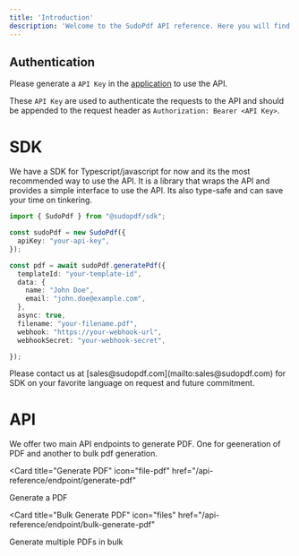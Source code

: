 ```yaml
---
title: 'Introduction'
description: 'Welcome to the SudoPdf API reference. Here you will find all the endpoints to generate PDF'
---
```



## Authentication


Please generate a `API Key` in the [application](https://app.sudopdf.com/settings/api-keys) to use the API. 

These `API Key` are used to authenticate the requests to the API and should be appended to the request header as `Authorization: Bearer <API Key>`.



# SDK

We have a SDK for Typescript/javascript for now and its the most recommended way to use the API. 
It is a library that wraps the API and provides a simple interface to use the API. Its also type-safe and can save your time on tinkering. 


```typescript
import { SudoPdf } from "@sudopdf/sdk";

const sudoPdf = new SudoPdf({
  apiKey: "your-api-key",
});

const pdf = await sudoPdf.generatePdf({
  templateId: "your-template-id",
  data: {
    name: "John Doe",
    email: "john.doe@example.com",
  },
  async: true,
  filename: "your-filename.pdf",
  webhook: "https://your-webhook-url",
  webhookSecret: "your-webhook-secret",

});
```

<Note>
 Please contact us at [sales@sudopdf.com](mailto:sales@sudopdf.com) for SDK on your favorite language on request and future commitment.
</Note>

# API 

We offer two main API endpoints to generate PDF. One for geeneration of PDF and another to bulk pdf generation. 


<CardGroup cols={2}>

<Card
  title="Generate PDF"
  icon="file-pdf"
  href="/api-reference/endpoint/generate-pdf"
>
  Generate a PDF
</Card>



<Card
  title="Bulk Generate PDF"
  icon="files"
  href="/api-reference/endpoint/bulk-generate-pdf"
>
  Generate multiple PDFs in bulk
</Card>
</CardGroup>
